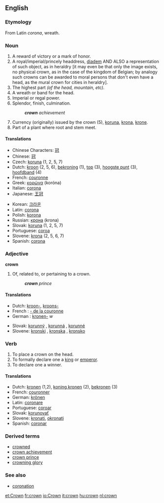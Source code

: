 ==English==

===Etymology===
From Latin ''corona'', wreath.

===Noun===
{{en-noun-reg}}

# A reward of victory or a mark of honor.
# A royal/imperial/princely headdress, [[diadem]] AND ALSO a representation of such object, as in heraldry [it may even be that only the image exists, no physical crown, as in the case of the kingdom of Belgian; by analogy such crowns can be awarded to moral persons that don't even have a head, as the mural crown for cities in heraldry].
# The highest part ''(of the head, mountain, etc).''
# A wreath or band for the head.
# Imperial or regal power.
# Splendor, finish, culmination.
#: '''''crown''' achievement''
# Currency (originally) issued by the crown (5), [[koruna]], [[krona]], [[krone]].
# Part of a plant where root and stem meet.

====Translations====
{{top}}
* Chinese Characters: [[冠]]
* Chinese: [[冠]]
* Czech: [[koruna]] {{f}} (1, 2, 5, 7)
* Dutch: [[kroon]] {{f}} (2, 5, 6), [[bekroning]] {{f}} (1), [[top]] {{m}} (3), [[hoogste punt]] {{n}} (3), [[hoofdband]] {{m}} (4)
* French: [[couronne]] {{f}}
* Greek: [[κορώνα]] {{f}} (kor&oacute;na)
* Italian: [[corona]] {{f}}
* Japanese: [[王冠]]
{{mid}}
* Korean: [[크라운]]
* Latin: [[corona]] {{f}}
* Polish: [[korona]] {{f}}
* Russian: [[крона]] {{f}} (krona)
* Slovak: [[koruna]] {{f}} (1, 2, 5, 7)
* Portuguese: [[coroa]] {{f}}
* Slovene: [[krona]] {{f}} (2, 5, 6, 7)
* Spanish: [[corona]] {{f}}
{{bottom}}

===Adjective===
'''crown'''

# Of, related to, or pertaining to a crown.
#: '''''crown''' prince''

====Translations====
{{top}}
* Dutch: [[kroon-]], [[kroons-]]
* French : [[- de la couronne]] {{f}}
* German : [[kronen-]] ''w''
{{mid}}
* Slovak: [[korunný]] {{m}}, [[korunná]] {{f}}, [[korunné]] {{n}}
* Slovene: [[kronski]] {{m}}, [[kronska]] {{f}}, [[kronsko]] {{n}}
{{bottom}}

===Verb===
{{en-infl-reg-consonant|crown||}}

# To place a crown on the head.
# To formally declare one a [[king]] or [[emperor]].
# To declare one a winner.

====Translations====
* Dutch: [[kronen]] (1,2), [[koning kronen]] (2), [[bekronen]] (3)
* French: [[couronner]]
* German: [[krönen]]
* Latin: [[coronare]]
* Portuguese: [[coroar]]
* Slovak: [[korunovať]]
* Slovene: [[kronati]], [[okronati]]
* Spanish: [[coronar]]

===Derived terms===
* [[crowned]]
* [[crown achievement]]
* [[crown prince]]
* [[crowning glory]]

===See also===
* [[coronation]]

[[et:Crown]]
[[fr:crown]]
[[io:Crown]]
[[it:crown]]
[[hu:crown]]
[[nl:crown]]